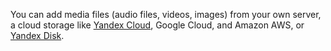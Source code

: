<Note mode="note" title="Note">

You can add media files (audio files, videos, images) from your own server, a cloud storage like [Yandex&#160;Cloud](/docs-new/guide/use-object-storage), Google Cloud, and Amazon AWS, or [Yandex&#160;Disk](/docs-new/template-builder/reference/helper.proxy).

</Note>
